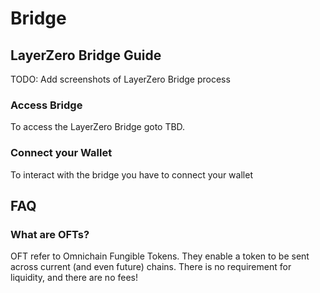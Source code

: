 

# Bridge


## LayerZero Bridge Guide

<Callout type="warning" emoji="⚠️">
  TODO: Add screenshots of LayerZero Bridge process
</Callout>
<Steps>
 
### Access Bridge
 
To access the LayerZero Bridge goto TBD.
 
### Connect your Wallet
 
To interact with the bridge you have to connect your wallet
 
</Steps>

## FAQ

### What are OFTs?

OFT refer to Omnichain Fungible Tokens. They enable a token to be sent across current (and even future) chains. There is no requirement for liquidity, and there are no fees!